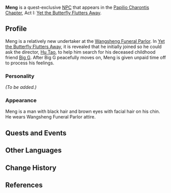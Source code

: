 {{Meta
<!-- REMOVE THIS TEMPLATE AFTER ADDING MISSING INFO -->
|missing_NPC_profile  = yes
}}
{{Character Infobox
|type             = Quest NPC
|image            = NPC Meng.png
|region           = Liyue
|affiliation      = Wangsheng Funeral Parlor
|title            = Undertaker, Wangsheng Funeral Parlor
|voiceEN          = [https://www.alanleevo.com/ Alan Lee]<ref>Twitter: [https://twitter.com/AlanLeeVO/status/1367033511664750592 EN VA Self Announcement]</ref><br />
[https://www.lilylammers.com/ Lily Emil Lammers]<ref>Twitter: [https://twitter.com/LilyEmilLammers/status/1366797303323893760 EN VA Self Announcement]</ref> <small>(Memory)</small>
}}
'''Meng''' is a quest-exclusive [[NPC]] that appears in the [[Papilio Charontis Chapter]], Act I: [[Yet the Butterfly Flutters Away]].

==Profile==
Meng is a relatively new undertaker at the [[Wangsheng Funeral Parlor]]. In [[Yet the Butterfly Flutters Away]], it is revealed that he initially joined so he could ask the director, [[Hu Tao]], to help him search for his deceased childhood friend [[Big G]]. After Big G peacefully moves on, Meng is given unpaid time off to process his feelings.

===Personality===
''(To be added.)''

===Appearance===
Meng is a man with black hair and brown eyes with facial hair on his chin. He wears Wangsheng Funeral Parlor attire.

==Quests and Events==
{{Quest Appearances}}

==Other Languages==
{{Other Languages|default_hidden = 1
|en      = Meng
|zhs     = 老孟
|zhs_rm  = Lǎo Mèng
|zht     = 老孟
|zht_rm  = Lǎo Mèng
|ja      = 孟
|ja_rm   = Mou<ref>{{Ref/Quest|The Mysterious Wangsheng Parlor|note=Japanese Voice-Over}}</ref>
|ko      = 맹우
|ko_rm   = Maeng'u
|es      = Meng Dan
|fr      = Meng
|ru      = Дядюшка Мэн
|th      = Meng
|vi      = Meng
|de      = Meng
|id      = Meng
|pt      = Tio Meng
}}

==Change History==
{{Change History|1.3}}

==References==
{{Reflist}}